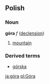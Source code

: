 ==Polish==
===Noun===
'''góra''' ''f'' ([[Wiktionary Appendix:Polish hard feminine noun declension|declension]])
# [[mountain]]

===Derived terms===
* [[górska]]

[[ja:góra]]
[[pl:Góra]]